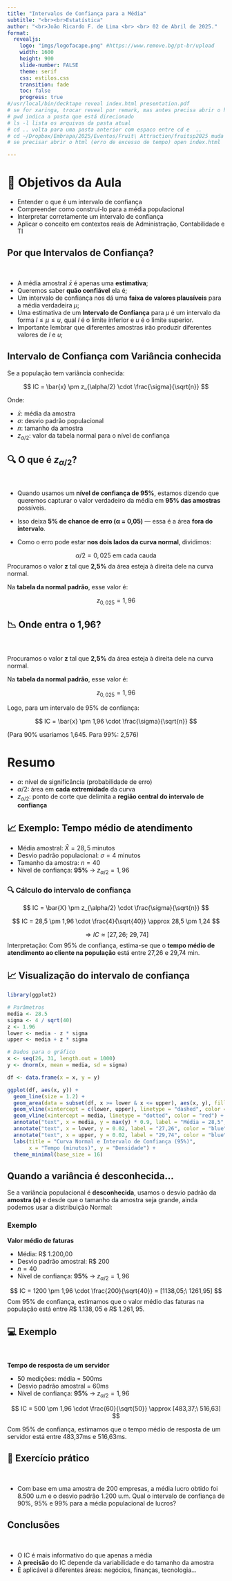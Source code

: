 ```yaml
---
title: "Intervalos de Confiança para a Média"
subtitle: "<br><br>Estatística"
author: "<br>João Ricardo F. de Lima <br> <br> 02 de Abril de 2025."
format: 
  revealjs:
    logo: "imgs/logofacape.png" #https://www.remove.bg/pt-br/upload
    width: 1600
    height: 900
    slide-number: FALSE
    theme: serif
    css: estilos.css
    transition: fade
    toc: false
    progress: true
#/usr/local/bin/decktape reveal index.html presentation.pdf
# se for xaringa, trocar reveal por remark, mas antes precisa abrir o html open index.html
# pwd indica a pasta que está direcionado
# ls -l lista os arquivos da pasta atual
# cd .. volta para uma pasta anterior com espaco entre cd e  ..
# cd ~/Dropbox/Embrapa/2025/Eventos/Fruit\ Attraction/fruitsp2025 muda a pasta sendo que a \ é por causa do espaço
# se precisar abrir o html (erro de excesso de tempo) open index.html

---
```


# 📌 Objetivos da Aula

- Entender o que é um intervalo de confiança  
- Compreender como construí-lo para a média populacional  
- Interpretar corretamente um intervalo de confiança  
- Aplicar o conceito em contextos reais de Administração, Contabilidade e TI

## Por que Intervalos de Confiança?

<br>

- A média amostral $\bar{x}$ é apenas uma **estimativa**;
- Queremos saber **quão confiável** ela é;
- Um intervalo de confiança nos dá uma **faixa de valores plausíveis** para a média verdadeira $\mu$;
- Uma estimativa de um **Intervalo de Confiança** para $\mu$ é um intervalo da forma $l \leq \mu \leq u$, qual $l$ é o limite inferior e $u$ é o limite superior. 
- Importante lembrar que diferentes amostras irão produzir diferentes valores de $l$ e $u$;


## Intervalo de Confiança com Variância conhecida

Se a população tem variância conhecida:

$$
IC = \bar{x} \pm z_{\alpha/2} \cdot \frac{\sigma}{\sqrt{n}}
$$

Onde:

- $\bar{x}$: média da amostra  
- $\sigma$: desvio padrão populacional  
- $n$: tamanho da amostra  
- $z_{\alpha/2}$: valor da tabela normal para o nível de confiança

## 🔍 O que é $z_{\alpha/2}$?

<br>

- Quando usamos um **nível de confiança de 95%**, estamos dizendo que queremos capturar o valor verdadeiro da média em **95% das amostras** possíveis.

- Isso deixa **5% de chance de erro (α = 0,05)** — essa é a área **fora do intervalo**.

- Como o erro pode estar **nos dois lados da curva normal**, dividimos:  

$$
\alpha/2 = 0,025 \text{ em cada cauda}
$$
Procuramos o valor **z** tal que **2,5%** da área esteja à direita dele na curva normal.

Na **tabela da normal padrão**, esse valor é:

$$
z_{0,025} = 1,96
$$

## 📉 Onde entra o 1,96?

<br>

Procuramos o valor **z** tal que **2,5%** da área esteja à direita dele na curva normal.

Na **tabela da normal padrão**, esse valor é:

$$
z_{0,025} = 1,96
$$

Logo, para um intervalo de 95% de confiança:

$$
IC = \bar{x} \pm 1,96 \cdot \frac{\sigma}{\sqrt{n}}
$$

(Para 90% usaríamos 1,645. Para 99%: 2,576)

# Resumo

- $\alpha$: nível de significância (probabilidade de erro)
- $\alpha/2$: área em **cada extremidade** da curva
- $z_{\alpha/2}$: ponto de corte que delimita a **região central do intervalo de confiança**


## 📈 Exemplo: Tempo médio de atendimento

- Média amostral: $\bar{X} = 28,5$ minutos  
- Desvio padrão populacional: $\sigma = 4$ minutos  
- Tamanho da amostra: $n = 40$  
- Nível de confiança: **95%** → $z_{\alpha/2} = 1,96$

###  🔍 Cálculo do intervalo de confiança

$$
IC = \bar{X} \pm z_{\alpha/2} \cdot \frac{\sigma}{\sqrt{n}}
$$

$$
IC = 28,5 \pm 1,96 \cdot \frac{4}{\sqrt{40}} \approx 28,5 \pm 1,24
$$

$$
\Rightarrow IC \approx [27,26;\ 29,74]
$$
Interpretação: Com 95% de confiança, estima-se que o **tempo médio de atendimento ao cliente na população** está entre 27,26 e 29,74 min.


## 📈 Visualização do intervalo de confiança

```r
library(ggplot2)

# Parâmetros
media <- 28.5
sigma <- 4 / sqrt(40)
z <- 1.96
lower <- media - z * sigma
upper <- media + z * sigma

# Dados para o gráfico
x <- seq(26, 31, length.out = 1000)
y <- dnorm(x, mean = media, sd = sigma)

df <- data.frame(x = x, y = y)

ggplot(df, aes(x, y)) +
  geom_line(size = 1.2) +
  geom_area(data = subset(df, x >= lower & x <= upper), aes(x, y), fill = "lightblue", alpha = 0.5) +
  geom_vline(xintercept = c(lower, upper), linetype = "dashed", color = "blue") +
  geom_vline(xintercept = media, linetype = "dotted", color = "red") +
  annotate("text", x = media, y = max(y) * 0.9, label = "Média = 28,5", color = "red", angle = 90, vjust = -0.5) +
  annotate("text", x = lower, y = 0.02, label = "27,26", color = "blue", vjust = -1) +
  annotate("text", x = upper, y = 0.02, label = "29,74", color = "blue", vjust = -1) +
  labs(title = "Curva Normal e Intervalo de Confiança (95%)",
       x = "Tempo (minutos)", y = "Densidade") +
  theme_minimal(base_size = 16)
```

## Quando a variância é desconhecida...

Se a variância populacional é **desconhecida**, usamos o desvio padrão da **amostra ($s$)** e desde que o tamanho da amostra seja grande, ainda podemos usar a distribuição Normal:

### Exemplo 

**Valor médio de faturas**

- Média: R$ 1.200,00  
- Desvio padrão amostral: R$ 200  
- $n = 40$
- Nível de confiança: **95%** → $z_{\alpha/2} = 1,96$

$$
IC = 1200 \pm 1,96 \cdot \frac{200}{\sqrt{40}} = [1138,05;\ 1261,95]
$$
Com 95% de confiança, estimamos que o valor médio das faturas na população está entre $R\$$ $1.138,05$ e $R\$$ $1.261,95$.

## 💻 Exemplo

<br>

**Tempo de resposta de um servidor**

- 50 medições: média = 500ms  
- Desvio padrão amostral = 60ms  
- Nível de confiança: **95%** → $z_{\alpha/2} = 1,96$

$$
IC = 500 \pm 1,96 \cdot \frac{60}{\sqrt{50}} \approx [483,37;\ 516,63]
$$

Com 95% de confiança, estimamos que o tempo médio de resposta de um servidor está entre 483,37ms e 516,63ms.

## 🧪 Exercício prático

<br>

- Com base em uma amostra de 200 empresas, a média lucro obtido foi 8.500 u.m e o desvio padrão 1.200 u.m. Qual o intervalo de confiança de 90%, 95% e 99% para a média populacional de lucros? 

## Conclusões

<br>

- O IC é mais informativo do que apenas a média  
- A **precisão** do IC depende da variabilidade e do tamanho da amostra  
- É aplicável a diferentes áreas: negócios, finanças, tecnologia...

